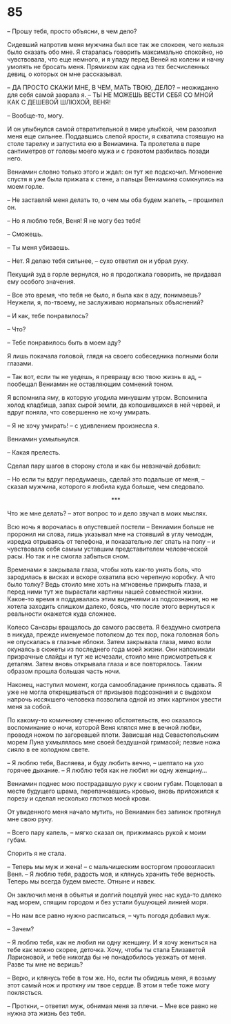 # 85 {-}

– Прошу тебя, просто объясни, в чем дело?

Сидевший напротив меня мужчина был все так же спокоен, чего нельзя было сказать обо мне. Я старалась говорить максимально спокойно, но чувствовала, что еще немного, и я упаду перед Веней на колени и начну умолять не бросать меня. Прямиком как одна из тех бесчисленных девиц, о которых он мне рассказывал.

– ДА ПРОСТО СКАЖИ МНЕ, В ЧЕМ, МАТЬ ТВОЮ, ДЕЛО? – неожиданно для себя самой заорала я. – ТЫ НЕ МОЖЕШЬ ВЕСТИ СЕБЯ СО МНОЙ КАК С ДЕШЕВОЙ ШЛЮХОЙ, ВЕНЯ!

– Вообще-то, могу.

И он улыбнулся самой отвратительной в мире улыбкой, чем разозлил меня еще сильнее. Поддавшись слепой ярости, я схватила стоявшую на столе тарелку и запустила ею в Вениамина. Та пролетела в паре сантиметров от головы моего мужа и с грохотом разбилась позади него.

Вениамин словно только этого и ждал: он тут же подскочил. Мгновение спустя я уже была прижата к стене, а пальцы Вениамина сомкнулись на моем горле.

– Не заставляй меня делать то, о чем мы оба будем жалеть, – прошипел он.

– Но я люблю тебя, Веня! Я не могу без тебя!

– Сможешь.

– Ты меня убиваешь.

– Нет. Я делаю тебя сильнее, – сухо ответил он и убрал руку.

Пекущий зуд в горле вернулся, но я продолжала говорить, не придавая ему особого значения.

– Все это время, что тебя не было, я была как в аду, понимаешь? Неужели, я, по-твоему, не заслуживаю нормальных объяснений?

– И как, тебе понравилось?

– Что?

– Тебе понравилось быть в моем аду?

Я лишь покачала головой, глядя на своего собеседника полными боли глазами.

– Так вот, если ты не уедешь, я превращу всю твою жизнь в ад, – пообещал Вениамин не оставляющим сомнений тоном.

Я вспомнила яму, в которую угодила минувшим утром. Вспомнила холод кладбища, запах сырой земли, да копошившихся в ней червей, и вдруг поняла, что совершенно не хочу умирать.

– Я не хочу умирать! – с удивлением произнесла я.

Вениамин ухмыльнулся.

– Какая прелесть.

Сделал пару шагов в сторону стола и как бы невзначай добавил:

– Но если ты вдруг передумаешь, сделай это подальше от меня, – сказал мужчина, которого я любила куда больше, чем следовало.

<div style="text-align: center;">***</div>

Что же мне делать? – этот вопрос то и дело звучал в моих мыслях.

Всю ночь я ворочалась в опустевшей постели – Вениамин больше не проронил ни слова, лишь указывал мне на стоявший в углу чемодан, изредка отрываясь от телефона, и показательно лег спать на полу – и чувствовала себя самым уставшим представителем человеческой расы. Но так и не смогла забыться сном.

Временами я закрывала глаза, чтобы хоть как-то унять боль, что зародилась в висках и вскоре охватила всю черепную коробку. А что было толку? Ведь стоило мне хоть на мгновенье прикрыть глаза, и перед ними тут же вырастали картины нашей совместной жизни. Какое-то время я поддавалась этим видениями из подсознания, но не хотела заходить слишком далеко, боясь, что после этого вернуться к реальности окажется куда сложнее.  

Колесо Сансары вращалось до самого рассвета. Я бездумно смотрела в никуда, прежде именуемое потолком до тех пор, пока головная боль не опускалась в глазные яблоки. Затем закрывала глаза, мимо воли окунаясь в сюжеты из последнего года моей жизни. Они напоминали призрачные слайды и тут же исчезали, стоило мне присмотреться к деталям. Затем вновь открывала глаза и все повторялось. Таким образом прошла большая часть ночи.

Наконец, наступил момент, когда самообладание принялось сдавать. Я уже не могла открещиваться от призывов подсознания и с выдохом напрочь иссякшего человека позволила одной из этих картинок увести меня за собой.

По какому-то комичному стечению обстоятельств, ею оказалось воспоминание о ночи, которой Веня клялся мне в вечной любви, проводя ножом по загоревшей плоти. Зависшая над Севастопольским морем Луна ухмылялась мне своей бездушной гримасой; лезвие ножа сияло в ее холодном свете.

– Я люблю тебя, Васляева, и буду любить вечно, – шептало на ухо горячее дыхание. – Я люблю тебя как не любил ни одну женщину…

Вениамин поднес мою пострадавшую руку к своим губам. Поцеловал в месте будущего шрама, перепачкавшись кровью, вновь приложился к порезу и сделал несколько глотков моей крови.

От увиденного меня начало мутить, но Вениамин без запинок протянул мне свою руку.

– Всего пару капель, – мягко сказал он, прижимаясь рукой к моим губам.

Спорить я не стала.

– Теперь мы муж и жена! – с мальчишеским восторгом провозгласил Веня. – Я люблю тебя, радость моя, и клянусь хранить тебе верность. Теперь мы всегда будем вместе. Отныне и навек.

Он заключил меня в объятья и долгий поцелуй унес нас куда-то далеко над морем, спящим городом и без устали бушующей линией моря.

– Но нам все равно нужно расписаться, – чуть погодя добавил муж.

– Зачем?

– Я люблю тебя, как не любил ни одну женщину. И я хочу жениться на тебе как можно скорее, деточка. Хочу, чтобы ты стала Елизаветой Ларионовой, и тебе никогда бы не понадобилось уезжать от меня. Разве ты мне не веришь?

– Верю, и клянусь тебе в том же. Но, если ты обидишь меня, я возьму этот самый нож и проткну им твое сердце. В этом я тебе тоже могу поклясться.

– Проткни, – ответил муж, обнимая меня за плечи. – Мне все равно не нужна эта жизнь без тебя.
